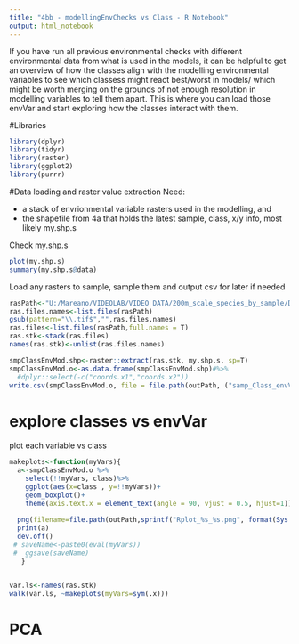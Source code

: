 ```yaml
---
title: "4bb - modellingEnvChecks vs Class - R Notebook"
output: html_notebook
---
```


If you have run all previous environmental checks with different environmental data from what is used in the models, it can be helpful to get an overview of how the classes align with the modelling environmental variables to see which classess might react best/worst in models/ which might be worth merging on the grounds of not enough resolution in modelling variables to tell them apart. This is where you can load those envVar and start exploring how the classes interact with them.

#Libraries
```r
library(dplyr)
library(tidyr)
library(raster)
library(ggplot2)
library(purrr)
```

#Data loading and raster value extraction
Need:

- a stack of envrionmental variable rasters used in the modelling, and 
- the shapefile from 4a that holds the latest sample, class, x/y info, most likely my.shp.s 

Check my.shp.s

```r
plot(my.shp.s)
summary(my.shp.s@data)

```


Load any rasters to sample, sample them and output csv for later if needed

```r
rasPath<-"U:/Mareano/VIDEOLAB/VIDEO DATA/200m_scale_species_by_sample/Data_Delivery_2021/envStack/"
ras.files.names<-list.files(rasPath)
gsub(pattern="\\.tif$","",ras.files.names)
ras.files<-list.files(rasPath,full.names = T)
ras.stk<-stack(ras.files)
names(ras.stk)<-unlist(ras.files.names)

smpClassEnvMod.shp<-raster::extract(ras.stk, my.shp.s, sp=T)
smpClassEnvMod.o<-as.data.frame(smpClassEnvMod.shp)#%>%
  #dplyr::select(-c("coords.x1","coords.x2"))
write.csv(smpClassEnvMod.o, file = file.path(outPath, ("samp_Class_envVar_Modelling_SubTmpMrg.csv")))
```

# explore classes vs envVar

plot each variable vs class
```r

makeplots<-function(myVars){
  a<-smpClassEnvMod.o %>%
    select(!!myVars, class)%>%
    ggplot(aes(x=class , y=!!myVars))+
    geom_boxplot()+
    theme(axis.text.x = element_text(angle = 90, vjust = 0.5, hjust=1))
  
  png(filename=file.path(outPath,sprintf("Rplot_%s_%s.png", format(Sys.time(), '%d%m%Y_%H_%M_%OS'), '%03d'))) # misses some...(need subsecond or better naming option)
  print(a)
  dev.off()
 # saveName<-paste0(eval(myVars))
 #  ggsave(saveName)
   }


var.ls<-names(ras.stk)
walk(var.ls, ~makeplots(myVars=sym(.x)))


```

<!-- Depth (Bathy) -->
<!-- ```{r} -->
<!-- png("U:/Mareano/VIDEOLAB/VIDEO DATA/200m_scale_species_by_sample/Data_Delivery_2021/outputs/TMP class 0122/SubTMPMrg_modEnv_bathy.png",width = 1200, height = 500, units = "px") -->
<!-- ggplot(smpClassEnvMod.o, aes(x=class, y=bathy.tif))+ -->
<!--   geom_boxplot()+ -->
<!--   theme(axis.text.x = element_text(angle = 90, vjust = 0.5, hjust=1)) -->
<!-- dev.off() -->
<!-- ``` -->

# PCA

